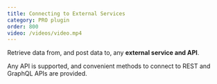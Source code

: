 ```yaml
---
title: Connecting to External Services
category: PRO plugin
order: 800
video: /videos/video.mp4
---
```


Retrieve data from, and post data to, any **external service and API**.

Any API is supported, and convenient methods to connect to REST and GraphQL APIs are provided.

